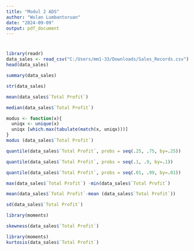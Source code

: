 ---
title: "Modul 2 ADS"
author: "Wulan Lumbantoruan"
date: "2024-09-09"
output: pdf_document
---

# 

```{r}
library(readr)
data_sales <- read_csv("C:/Users/mm1-33/Downloads/Sales_Records.csv")
head(data_sales)
```

```{r}
summary(data_sales)
```

```{r}
str(data_sales)
```

```{r}
mean(data_sales$`Total Profit`)
```

```{r}
median(data_sales$`Total Profit`)
```

```{r}
modus <- function(x){
  uniqx <- unique(x)
  uniqx [which.max(tabulate(match(x, uniqx)))]
}
modus (data_sales$`Total Profit`)
```

```{r}
quantile(data_sales$`Total Profit`, probs = seq(.25, .75, by=.25))
```

```{r}
quantile(data_sales$`Total Profit`, probs = seq(.1, .9, by=.1))
```

```{r}
quantile(data_sales$`Total Profit`, probs = seq(.01, .99, by=.01))
```

```{r}
max(data_sales$`Total Profit`) -min(data_sales$`Total Profit`)
```

```{r}
mean(data_sales$`Total Profit`-mean (data_sales$`Total Profit`))
```

```{r}
sd(data_sales$`Total Profit`)
```

```{r}
library(moments)
```

```{r}
skewness(data_sales$`Total Profit`)
```

```{r}
library(moments)
kurtosis(data_sales$`Total Profit`)
```
